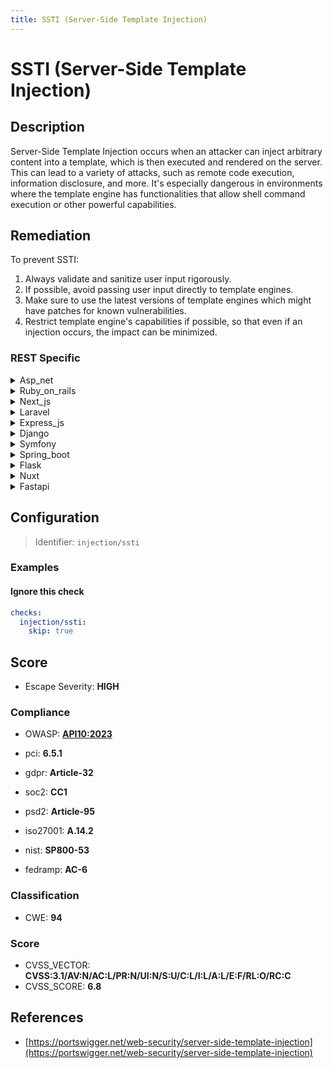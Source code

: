 ```yaml
---
title: SSTI (Server-Side Template Injection)
---
```


# SSTI (Server-Side Template Injection)

## Description

Server-Side Template Injection occurs when an attacker can inject arbitrary content into a template, which is then executed and rendered on the server. This can lead to a variety of attacks, such as remote code execution, information disclosure, and more.
It's especially dangerous in environments where the template engine has functionalities that allow shell command execution or other powerful capabilities.


## Remediation

To prevent SSTI:

1. Always validate and sanitize user input rigorously.
2. If possible, avoid passing user input directly to template engines.
3. Make sure to use the latest versions of template engines which might have patches for known vulnerabilities.
4. Restrict template engine's capabilities if possible, so that even if an injection occurs, the impact can be minimized.




### REST Specific

<details>
    <summary>Asp_net</summary>

To mitigate Server-Side Template Injection in ASP.NET, ensure that user input is strictly validated and sanitized before being passed to the template engine. Employ context-specific escaping and adhere to the principle of least privilege by restricting template engine permissions. Additionally, update to the latest version of the template engine and ASP.NET framework to benefit from security patches.

</details>

<details>
    <summary>Ruby_on_rails</summary>

In Ruby on Rails, ensure that user input is sanitized before being passed to the template engine. Use Rails' built-in escaping mechanisms to prevent the injection of malicious content. Additionally, configure the template engine to disable potentially dangerous features and adhere to the principle of least privilege, granting minimal permissions necessary for templates to function.

</details>

<details>
    <summary>Next_js</summary>

To mitigate Server-Side Template Injection in Next.js, ensure user input is properly sanitized and validated before being passed to template engines. Employ context-aware escaping and adhere to the principle of least privilege by restricting template engine permissions. Regularly update Next.js and its dependencies to incorporate security patches.

</details>

<details>
    <summary>Laravel</summary>

In Laravel, always ensure that user input is sanitized before being passed to the template engine. Use Laravel's built-in escaping functions, such as '{{ }}' for output, and avoid using '{!! !!}' which does not escape content. Additionally, adhere to the principle of least privilege by restricting template engine permissions and capabilities.

</details>

<details>
    <summary>Express_js</summary>

To mitigate Server-Side Template Injection in Express.js, ensure that user input is properly sanitized and validated before being passed to the template engine. Use context-aware escaping and adhere to the principle of least privilege by restricting template engine permissions. Additionally, avoid using eval() or allowing the execution of arbitrary code within templates. Keep the template engine and its dependencies up-to-date with the latest security patches.

</details>

<details>
    <summary>Django</summary>

In Django, ensure that you are using the latest version of the framework, as it includes built-in protections against SSTI. Always escape user input using Django's template system, which by default escapes variables unless explicitly told not to. Avoid using the 'safe' filter or marking content as 'mark_safe' unless absolutely necessary and you're sure about the safety of the content. Additionally, never allow user input to control the names of template tags or filters.

</details>

<details>
    <summary>Symfony</summary>

In Symfony, ensure that user input is never directly passed into the template engine. Use the 'escape' function to sanitize output, adhere to the principle of least privilege when configuring template permissions, and employ a Content Security Policy (CSP) to mitigate the risk of XSS attacks. Additionally, regularly update the Symfony framework and its dependencies to incorporate security patches.

</details>

<details>
    <summary>Spring_boot</summary>

In Spring Boot applications, to prevent Server-Side Template Injection, ensure that user input is never directly passed into template engines. Always sanitize and validate all user inputs. Use context-aware escaping and adhere to the principle of least privilege when configuring template engine permissions. Additionally, keep all dependencies, including the template engine, up to date with the latest security patches.

</details>

<details>
    <summary>Flask</summary>

To mitigate Server-Side Template Injection in Flask, ensure that user input is properly sanitized before being passed to the template engine. Use the Jinja2 sandboxed environment to restrict the template's capabilities, and avoid using functions like 'from_string' that compile templates from user inputs. Additionally, always keep the Jinja2 library up-to-date with the latest security patches.

</details>

<details>
    <summary>Nuxt</summary>

To mitigate Server-Side Template Injection in Nuxt.js, ensure that user input is properly sanitized and validated before being passed to the template engine. Utilize built-in escaping mechanisms to prevent the injection of malicious code. Additionally, adhere to the principle of least privilege by restricting template engine permissions and avoid using dangerous functions that can execute system-level commands. Keep Nuxt.js and its dependencies up to date to benefit from the latest security patches.

</details>

<details>
    <summary>Fastapi</summary>

To mitigate Server-Side Template Injection in FastAPI, ensure that user input is properly sanitized and validated before being passed to the template engine. Use built-in escaping mechanisms provided by the template engine, and avoid allowing users to control template logic or structure. Additionally, configure the template engine to disable or restrict dangerous functionalities that can execute arbitrary code. Regularly update FastAPI and its dependencies to incorporate security fixes.

</details>

## Configuration

> Identifier: `injection/ssti`



### Examples



#### Ignore this check

```yaml
checks:
  injection/ssti:
    skip: true
```




## Score

- Escape Severity: **<span className="high-severity">HIGH</span>**

### Compliance

- OWASP: **[API10:2023](https://github.com/OWASP/API-Security/blob/master/editions/2023/en/0xaa-unsafe-consumption-of-apis.md)**

- pci: **6.5.1**
- gdpr: **Article-32**
- soc2: **CC1**
- psd2: **Article-95**
- iso27001: **A.14.2**
- nist: **SP800-53**
- fedramp: **AC-6**

### Classification

- CWE: **94**




### Score

- CVSS_VECTOR: **CVSS:3.1/AV:N/AC:L/PR:N/UI:N/S:U/C:L/I:L/A:L/E:F/RL:O/RC:C**
- CVSS_SCORE: **6.8**

## References

- [https://portswigger.net/web-security/server-side-template-injection](https://portswigger.net/web-security/server-side-template-injection)
  